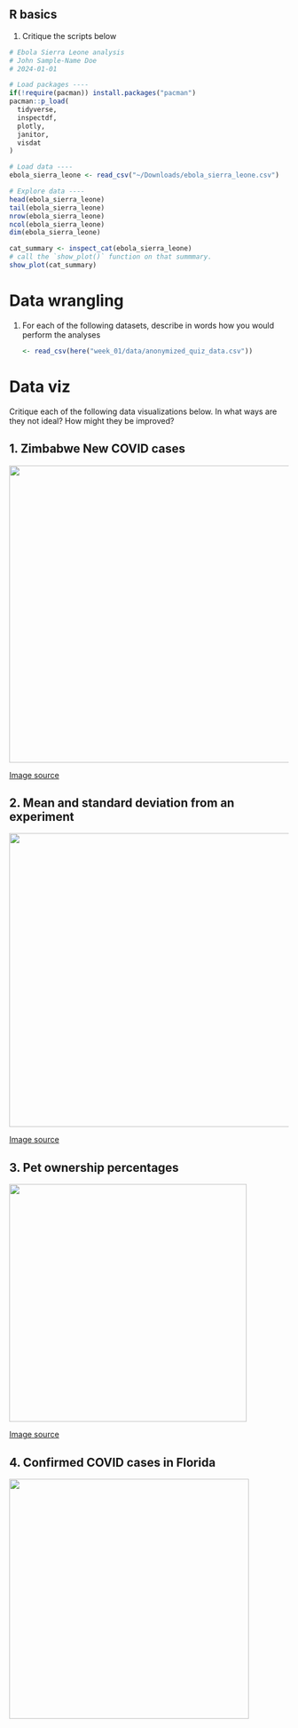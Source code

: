 ## R basics

1.  Critique the scripts below

```r
# Ebola Sierra Leone analysis
# John Sample-Name Doe
# 2024-01-01

# Load packages ----
if(!require(pacman)) install.packages("pacman")
pacman::p_load(
  tidyverse,
  inspectdf,
  plotly,
  janitor,
  visdat
)

# Load data ----
ebola_sierra_leone <- read_csv("~/Downloads/ebola_sierra_leone.csv")

# Explore data ----
head(ebola_sierra_leone)
tail(ebola_sierra_leone)
nrow(ebola_sierra_leone) 
ncol(ebola_sierra_leone) 
dim(ebola_sierra_leone)

cat_summary <- inspect_cat(ebola_sierra_leone)
# call the `show_plot()` function on that summmary.
show_plot(cat_summary)
```

# Data wrangling

1.  For each of the following datasets, describe in words how you would perform the analyses

    ```r
    <- read_csv(here("week_01/data/anonymized_quiz_data.csv")) 
    ```

# Data viz

Critique each of the following data visualizations below. In what ways are they not ideal? How might they be improved?

## 1. Zimbabwe New COVID cases

![](images/CleanShot%202022-10-10%20at%2022.18.47.jpg){width="535"}

[Image source](http://www.mohcc.gov.zw/index.php?option=com_phocadownload&view=category&id=15&Itemid=742)

## 2. Mean and standard deviation from an experiment

![](images/CleanShot%202022-10-10%20at%2022.08.45.jpg){width="529"}

[Image source](https://www.mpi.nl/sites/default/files/media/docs/brehm/Brehm_dataVis1.pptx)

## 3. Pet ownership percentages

![](images/61bdf4f1649499ea50046dfa_Blog%2049.12..png){width="428"}

[Image source](https://math.scholastic.com/issues/2017-18/092517/fake-news-fake-data.html#1120L)

## **4. Confirmed COVID cases in Florida**

![](images/Crazy-Bar-Chart.png){width="432"}
